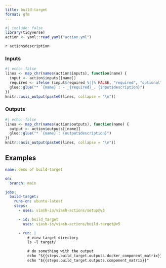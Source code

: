```yaml
---
title: build-target
format: gfm
---
```


<!--
DO NOT EDIT THIS FILE MANUALLY!
This README was generated by:
* running `quarto render project/build-target/README.qmd` to create `README.md`
-->

```r
#| include: false
library(tidyverse)
action <- yaml::read_yaml("action.yml")
```

`r action$description`

### Inputs

```r
#| echo: false
lines <- map_chr(names(action$inputs), function(name) {
  input <- action$inputs[[name]]
  required <- ifelse (input$required %||% FALSE, "required", "optional")
  glue::glue("* `{name}`: - _{required}_. {input$description}")
})
knitr::asis_output(paste0(lines, collapse = "\n"))
```

### Outputs

```r
#| echo: false
lines <- map_chr(names(action$outputs), function(name) {
  output <- action$outputs[[name]]
  glue::glue("* `{name}`: {output$description}")
})
knitr::asis_output(paste0(lines, collapse = "\n"))
```

## Examples

```yaml
name: demo of build-target

on: 
  branch: main

jobs:
  build-target:
    runs-on: ubuntu-latest
    steps:
      - uses: viash-io/viash-actions/setup@v3

      - id: build_target
        uses: viash-io/viash-actions/build-target@v5

      - run: |
          # view target directory
          ls -l target/

          # do something with the output
          echo "${{steps.build_target.outputs.docker_component_matrix}}"
          echo "${{steps.build_target.outputs.component_matrix}}"
```

